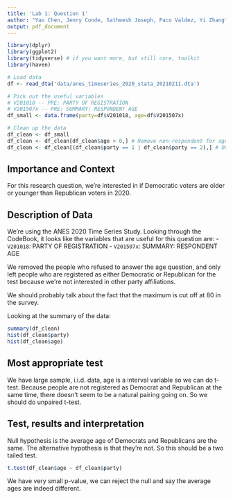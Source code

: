```yaml
---
title: 'Lab 1: Question 1'
author: "Yao Chen, Jenny Conde, Satheesh Joseph, Paco Valdez, Yi Zhang"
output: pdf_document
---
```


```r
library(dplyr)
library(ggplot2) 
library(tidyverse) # if you want more, but still core, toolkit
library(haven)
```

```r
# Load data
df <- read_dta('data/anes_timeseries_2020_stata_20210211.dta')

# Pick out the useful variables
# V201018 -- PRE: PARTY OF REGISTRATION
# V201507x -- PRE: SUMMARY: RESPONDENT AGE
df_small <- data.frame(party=df$V201018, age=df$V201507x)

# Clean up the data
df_clean <- df_small
df_clean <- df_clean[df_clean$age > 0,] # Remove non-respondent for age
df_clean <- df_clean[(df_clean$party == 1 | df_clean$party == 2),] # Only include D or R
```


## Importance and Context
<!-- You can (and should delete each of these comments lines in your final report) --> 
<!-- Explain why the reader should care about your research question. -->
For this research question, we're interested in if Democratic voters are older or
younger than Republican voters in 2020.

## Description of Data
<!-- Explain how your research question is operationalized, including whether the variables you create are appropriate to study the concepts in question. --> 
<!-- What are some basic features of the data distribution? --> 
<!-- What changes do you make to the data and why? --> 
We're using the ANES 2020 Time Series Study. Looking through the CodeBook, it looks like
the variables that are useful for this question are:
- `V201018`: PARTY OF REGISTRATION
- `V201507x`: SUMMARY: RESPONDENT AGE

We removed the people who refused to answer the age question, and only left people who
are registered as either Democratic or Republican for the test because we're not
interested in other party affiliations.

We should probably talk about the fact that the maximum is cut off at 80 in the survey.

Looking at the summary of the data:
``` r
summary(df_clean)
hist(df_clean$party)
hist(df_clean$age)
```

## Most appropriate test 
<!-- Explain which test is the most appropriate to answer your question and why it is the most appropriate --> 
<!-- List every assumption that your test requires and evaluate it. -->
We have large sample, i.i.d. data, age is a interval variable so we can do t-test.
Because people are not registered as Democrat and Republican at the same time, there
doesn't seem to be a natural pairing going on. So we should do unpaired t-test.

## Test, results and interpretation
<!-- What are the results of your test? --> 
<!-- What do the results of this test mean? What is the practical significance? -->

Null hypothesis is the average age of Democrats and Republicans are the same.
The alternative hypothesis is that they're not. So this should be a two tailed test.

``` r
t.test(df_clean$age ~ df_clean$party)
```

We have very small p-value, we can reject the null and say the average ages are indeed different.





